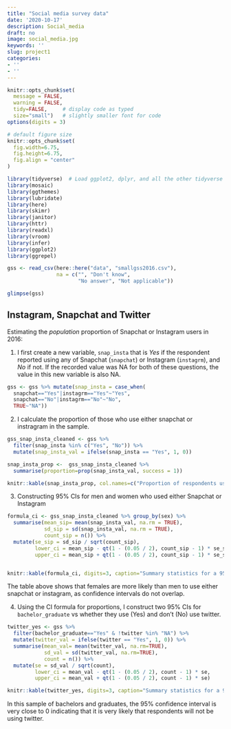```yaml
---
title: "Social media survey data"
date: '2020-10-17'
description: Social_media
draft: no
image: social_media.jpg
keywords: ''
slug: project1
categories:
- ''
- ''
---
```


```r
knitr::opts_chunk$set(
  message = FALSE, 
  warning = FALSE, 
  tidy=FALSE,     # display code as typed
  size="small")   # slightly smaller font for code
options(digits = 3)

# default figure size
knitr::opts_chunk$set(
  fig.width=6.75, 
  fig.height=6.75,
  fig.align = "center"
)
```

```r
library(tidyverse)  # Load ggplot2, dplyr, and all the other tidyverse packages
library(mosaic)
library(ggthemes)
library(lubridate)
library(here)
library(skimr)
library(janitor)
library(httr)
library(readxl)
library(vroom)
library(infer)
library(ggplot2)
library(ggrepel)
```


```r

gss <- read_csv(here::here("data", "smallgss2016.csv"), 
                na = c("", "Don't know",
                       "No answer", "Not applicable"))

glimpse(gss)

```


## Instagram, Snapchat and Twitter

Estimating the *population* proportion of Snapchat or Instagram users in 2016:

1. I first create a  new variable, `snap_insta` that is *Yes* if the respondent reported using any of Snapchat (`snapchat`) or Instagram (`instagrm`), and *No* if not. If the recorded value was NA for both of these questions, the value in this new variable is also NA.

```r
gss <- gss %>% mutate(snap_insta = case_when(
  snapchat=="Yes"|instagrm=="Yes"~"Yes",
  snapchat=="No"|instagrm=="No"~"No",
  TRUE~"NA"))

```

2. I calculate the proportion of those who use either snapchat or instragram in the sample.

```r

gss_snap_insta_cleaned <- gss %>%
  filter(snap_insta %in% c("Yes", "No")) %>% 
  mutate(snap_insta_val = ifelse(snap_insta == "Yes", 1, 0))

snap_insta_prop <-  gss_snap_insta_cleaned %>%
  summarise(proportion=prop(snap_insta_val, success = 1))

knitr::kable(snap_insta_prop, col.names=c("Proportion of respondents using both snap and insta"))
```

3. Constructing 95% CIs for men and women who used either Snapchat or Instagram

```r

formula_ci <- gss_snap_insta_cleaned %>% group_by(sex) %>% 
  summarise(mean_sip= mean(snap_insta_val, na.rm = TRUE),
            sd_sip = sd(snap_insta_val, na.rm = TRUE),
            count_sip = n()) %>%
  mutate(se_sip = sd_sip / sqrt(count_sip),
         lower_ci = mean_sip - qt(1 - (0.05 / 2), count_sip - 1) * se_sip,
         upper_ci = mean_sip + qt(1 - (0.05 / 2), count_sip - 1) * se_sip)


knitr::kable(formula_ci, digits=3, caption="Summary statistics for a 95% confidence interval", align="ccccccc", col.names=c("Gender","Average proportion","Standard deviation","Number of respondents", "Standard Error", "Lower confidence interval", "Upper confidence interval"))

```
The table above shows that females are more likely than men to use either snapchat or instagram, as confidence intervals do not overlap.

4. Using the CI formula for proportions, I construct two 95% CIs for `bachelor_graduate` vs whether they use (Yes) and don't (No) use twitter. 

```r
twitter_yes <- gss %>%
  filter(bachelor_graduate=="Yes" & !twitter %in% "NA") %>%
  mutate(twitter_val = ifelse(twitter == "Yes", 1, 0)) %>% 
  summarise(mean_val= mean(twitter_val, na.rm=TRUE),
            sd_val = sd(twitter_val, na.rm=TRUE),
            count = n()) %>%
  mutate(se = sd_val / sqrt(count),
         lower_ci = mean_val - qt(1 - (0.05 / 2), count - 1) * se,
         upper_ci = mean_val + qt(1 - (0.05 / 2), count - 1) * se)

knitr::kable(twitter_yes, digits=3, caption="Summary statistics for a 95% confidence interval", align="cccccc", col.names=c("Mean","Standard deviation","Number of respondents", "Standard Error", "Lower confidence interval", "Upper confidence interval"))

```
In this sample of bachelors and graduates, the 95% confidence interval is very close to 0 indicating that it is very likely that respondents will not be using twitter. 